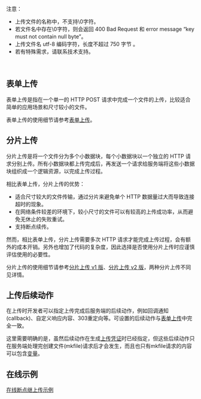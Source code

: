 <a id="form-upload"></a>
注意：
* 上传文件的名称中，不支持\0字符。
* 若文件名中存在\0字符，则会返回 400 Bad Request 和 error message “key must not contain null byte”。
* 上传文件名 utf-8 编码字符，长度不超过 750 字节 。
* 若有特殊需求，请联系技术支持。
<br>

## **表单上传**
表单上传是指在一个单一的 HTTP POST 请求中完成一个文件的上传，比较适合简单的应用场景和尺寸较小的文件。

表单上传的使用细节请参考[表单上传](/kodo/manual/1272/form-upload)。


<a id="parallel-upload"></a>
## **分片上传**

分片上传是将一个文件分为多个小数据块，每个小数据块以一个独立的 HTTP 请求分别上传。所有小数据块都上传完成后，再发送一个请求给服务端将这些小数据块组织成一个逻辑资源，以完成上传过程。

相比表单上传，分片上传的优势：
- 适合尺寸较大的文件传输，通过分片来避免单个 HTTP 数据量过大而导致连接超时的现象。
- 在网络条件较差的环境下，较小尺寸的文件可以有较高的上传成功率，从而避免无休止的失败重试。
- 支持断点续传。

然而，相比表单上传，分片上传需要多次 HTTP 请求才能完成上传过程，会有额外的成本开销。另外也增加了代码的复杂度，因此选择是否使用分片上传时应谨慎评估使用的必要性。

<span id="Null">分片上传的使用细节请参考[分片上传 v1 版](/kodo/manual/1650/chunked-upload)、[分片上传 v2 版](/kodo/manual/7458/shard-upload-v2-version)，两种分片上传不同见详情。</span>



<a id="chunked-upload-response"></a>
## **上传后续动作**

在上传时开发者可以指定上传完成后服务端的后续动作，例如回调通知(callback)、自定义响应内容、303重定向等。可设置的后续动作与[表单上传](/kodo/manual/1272/form-upload)中完全一致。

这里需要明确的是，虽然后续动作在生成[上传凭证](/kodo/manual/1208/upload-token)时已经指定，但这些后续动作只在服务端处理完创建文件(mkfile)请求后才会发生，而且也只有mkfile请求的内容可以包含[变量](/kodo/manual/1235/vars)。


<a id="online-demo"></a>
## **在线示例**

[在线断点继上传示例](http://jssdk-v2.demo.qiniu.io)